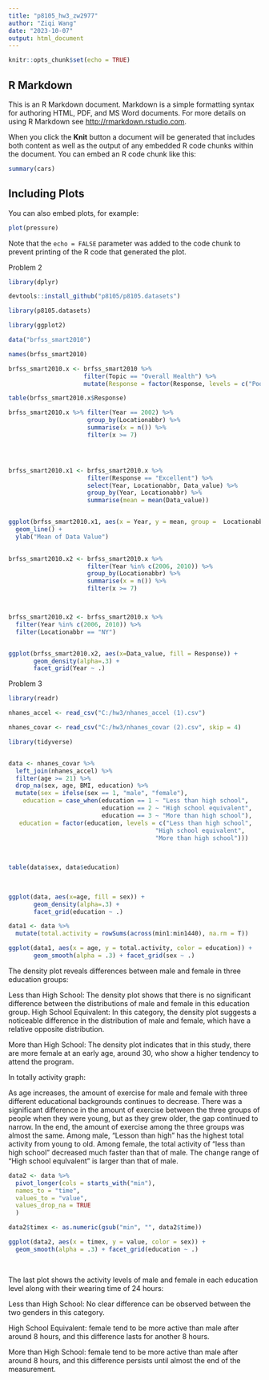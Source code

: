 ```yaml
---
title: "p8105_hw3_zw2977"
author: "Ziqi Wang"
date: "2023-10-07"
output: html_document
---
```


```r
knitr::opts_chunk$set(echo = TRUE)
```

## R Markdown

This is an R Markdown document. Markdown is a simple formatting syntax for authoring HTML, PDF, and MS Word documents. For more details on using R Markdown see <http://rmarkdown.rstudio.com>.

When you click the **Knit** button a document will be generated that includes both content as well as the output of any embedded R code chunks within the document. You can embed an R code chunk like this:

```r
summary(cars)
```

## Including Plots

You can also embed plots, for example:

```r
plot(pressure)
```

Note that the `echo = FALSE` parameter was added to the code chunk to prevent printing of the R code that generated the plot.






Problem 2


```r
library(dplyr)

devtools::install_github("p8105/p8105.datasets")

library(p8105.datasets)

library(ggplot2)

data("brfss_smart2010")
```

```r
names(brfss_smart2010)

brfss_smart2010.x <- brfss_smart2010 %>%
                     filter(Topic == "Overall Health") %>%
                     mutate(Response = factor(Response, levels = c("Poor", "Fair", "Good", "Very Good", "Excellent")))

table(brfss_smart2010.x$Response)
```


```r
brfss_smart2010.x %>% filter(Year == 2002) %>%
                      group_by(Locationabbr) %>%
                      summarise(x = n()) %>%
                      filter(x >= 7)




brfss_smart2010.x1 <- brfss_smart2010.x %>%
                      filter(Response == "Excellent") %>%
                      select(Year, Locationabbr, Data_value) %>%
                      group_by(Year, Locationabbr) %>%
                      summarise(mean = mean(Data_value))


ggplot(brfss_smart2010.x1, aes(x = Year, y = mean, group =  Locationabbr, color = Locationabbr )) +
  geom_line() +
  ylab("Mean of Data Value")

 
brfss_smart2010.x2 <- brfss_smart2010.x %>%
                      filter(Year %in% c(2006, 2010)) %>%
                      group_by(Locationabbr) %>%
                      summarise(x = n()) %>%
                      filter(x >= 7)



brfss_smart2010.x2 <- brfss_smart2010.x %>%
  filter(Year %in% c(2006, 2010)) %>%
  filter(Locationabbr == "NY")


ggplot(brfss_smart2010.x2, aes(x=Data_value, fill = Response)) +   
       geom_density(alpha=.3) +
       facet_grid(Year ~ .)            

```

 Problem 3
 
```r

library(readr)

nhanes_accel <- read_csv("C:/hw3/nhanes_accel (1).csv")

nhanes_covar <- read_csv("C:/hw3/nhanes_covar (2).csv", skip = 4)

```
 
 
```r
library(tidyverse)


data <- nhanes_covar %>%
  left_join(nhanes_accel) %>%
  filter(age >= 21) %>%
  drop_na(sex, age, BMI, education) %>%
  mutate(sex = ifelse(sex == 1, "male", "female"),
    education = case_when(education == 1 ~ "Less than high school",
                          education == 2 ~ "High school equivalent",
                          education == 3 ~ "More than high school"),
   education = factor(education, levels = c("Less than high school",
                                         "High school equivalent",
                                         "More than high school")))
                                         
 

table(data$sex, data$education)                                        
                          
 

ggplot(data, aes(x=age, fill = sex)) +   
       geom_density(alpha=.3) +
       facet_grid(education ~ .)

data1 <- data %>%
  mutate(total.activity = rowSums(across(min1:min1440), na.rm = T))

ggplot(data1, aes(x = age, y = total.activity, color = education)) +
       geom_smooth(alpha = .3) + facet_grid(sex ~ .)


```


The density plot reveals differences between male and female in three education groups:

Less than High School: The density plot shows that there is no significant difference between the distributions of male and female in this education group. 
High School Equivalent: In this category, the density plot suggests a noticeable difference in the distribution of male and female, which have a relative opposite distribution.

More than High School: The density plot indicates that in this study, there are more female at an early age, around 30, who show a higher tendency to attend the program.




In totally activity graph:

As age increases, the amount of exercise for male and female with three different educational backgrounds continues to decrease. There was a significant difference in the amount of exercise between the three groups of people when they were young, but as they grew older, the gap continued to narrow. In the end, the amount of exercise among the three groups was almost the same. Among male, "Lesson than high" has the highest total activity from young to old. Among female, the total activity of "less than high school" decreased much faster than that of male. The change range of "High school equlvalent" is larger than that of male.
 
 
 
 
```r
data2 <- data %>%
  pivot_longer(cols = starts_with("min"),
  names_to = "time",
  values_to = "value",
  values_drop_na = TRUE
  )

data2$timex <- as.numeric(gsub("min", "", data2$time))

ggplot(data2, aes(x = timex, y = value, color = sex)) +
  geom_smooth(alpha = .3) + facet_grid(education ~ .)
  
  
```
 The last plot shows the activity levels of male and female in each education level along with their wearing time of 24 hours:

Less than High School: No clear difference can be observed between the two genders in this category.

High School Equivalent: female tend to be more active than male after around 8 hours, and this difference lasts for another 8 hours.

More than High School: female tend to be more active than male after around 8 hours, and this difference persists until almost the end of the measurement.
